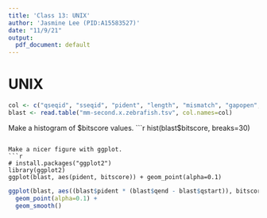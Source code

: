 ```yaml
---
title: 'Class 13: UNIX'
author: 'Jasmine Lee (PID:A15583527)'
date: "11/9/21"
output:
  pdf_document: default
---
```

# UNIX

```r
col <- c("qseqid", "sseqid", "pident", "length", "mismatch", "gapopen", "qstart", "qend", "sstart", "send", "evalue", "bitscore")
blast <- read.table("mm-second.x.zebrafish.tsv", col.names=col)
```

Make a histogram of $bitscore values.
```r
hist(blast$bitscore, breaks=30)
```

Make a nicer figure with ggplot.
```r
# install.packages("ggplot2")
library(ggplot2)
ggplot(blast, aes(pident, bitscore)) + geom_point(alpha=0.1)
```

```r
ggplot(blast, aes((blast$pident * (blast$qend - blast$qstart)), bitscore)) +
  geom_point(alpha=0.1) + 
  geom_smooth()
```

